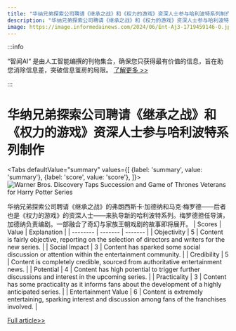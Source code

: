 ```yaml
---
title: "华纳兄弟探索公司聘请《继承之战》和《权力的游戏》资深人士参与哈利波特系列制作"
description: "华纳兄弟探索公司聘请《继承之战》和《权力的游戏》资深人士参与哈利波特系列制作"
image: https://image.informedainews.com/2024/06/Ent-Aj3-1719459146-0.jpg
---
```



:::info

“智闻AI“ 是由人工智能编撰的刊物集合，确保您只获得最有价值的信息，旨在助您消除信息差，突破信息茧房的局限。  [了解更多 >>](/)

:::

# 华纳兄弟探索公司聘请《继承之战》和《权力的游戏》资深人士参与哈利波特系列制作


<Tabs
	defaultValue="summary"
	values={[
	{label: 'summary', value: 'summary'},
	{label: 'score', value: 'score'},
]}>
<TabItem value="summary">
<img
  src="https://image.informedainews.com/2024/06/Ent-Aj3-1719459146-0.jpg"
  alt="Warner Bros. Discovery Taps Succession and Game of Thrones Veterans for Harry Potter Series"
/>



华纳兄弟探索公司聘请《继承之战》的弗朗西斯卡·加德纳和马克·梅罗德——后者也是《权力的游戏》的资深人士——来执导新的哈利波特系列。梅罗德担任导演，加德纳负责编剧。一部融合了奇幻与家族王朝戏剧的故事即将展开。
</TabItem>
<TabItem value="score">
	| Scores     | Value   | Explanation |
	| -------- | ------- | ------- |
	| Objectivity  | 5    | Content is fairly objective, reporting on the selection of directors and writers for the new series.    |
	| Social Impact | 3     | Content has sparked some social discussion or attention within the entertainment community.    |
	| Credibility    | 5    | Content is completely credible, sourced from authoritative entertainment news.    |
	| Potential    | 4    | Content has high potential to trigger further discussions and interest in the upcoming series.    |
	| Practicality    | 3    | Content has some practicality as it informs fans about the development of a highly anticipated series.    |
	| Entertainment Value    | 6    | Content is extremely entertaining, sparking interest and discussion among fans of the franchises involved.    |
</TabItem>
</Tabs>

[Full article>>](https://www.ign.com/articles/harry-potter-hbo-series-to-be-led-by-game-of-thrones-and-succession-alumni)
